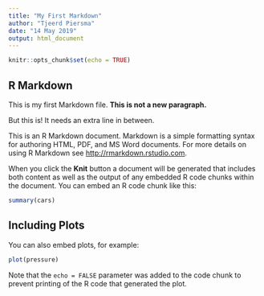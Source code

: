 ```yaml
---
title: "My First Markdown"
author: "Tjeerd Piersma"
date: "14 May 2019"
output: html_document
---
```


```r
knitr::opts_chunk$set(echo = TRUE)
```

## R Markdown

This is my first Markdown file.
**This is not a new paragraph.**

But this is! It needs an extra line in between. 

This is an R Markdown document. Markdown is a simple formatting syntax for authoring HTML, PDF, and MS Word documents. For more details on using R Markdown see <http://rmarkdown.rstudio.com>.

When you click the **Knit** button a document will be generated that includes both content as well as the output of any embedded R code chunks within the document. You can embed an R code chunk like this:

```r
summary(cars)
```

## Including Plots

You can also embed plots, for example:

```r
plot(pressure)
```

Note that the `echo = FALSE` parameter was added to the code chunk to prevent printing of the R code that generated the plot.

